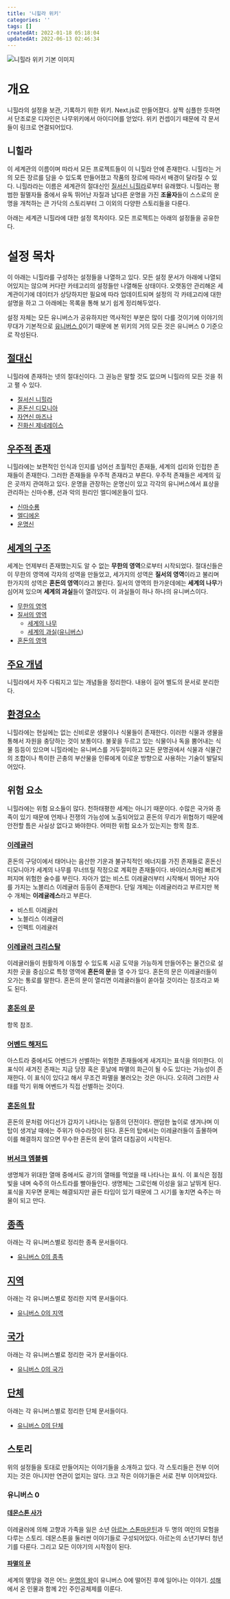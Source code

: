 ```yaml
---
title: '니힐라 위키'
categories: ''
tags: []
createdAt: 2022-01-18 05:18:04
updatedAt: 2022-06-13 02:46:34
---
```


![니힐라 위키 기본 이미지](/images/site-image.png)

# 개요
니힐라의 설정을 보관, 기록하기 위한 위키. Next.js로 만들어졌다. 살짝 심플한 듯하면서 단조로운 디자인은 나무위키에서 아이디어를 얻었다. 위키 컨셉이기 때문에 각 문서들이 링크로 연결되어있다.

## 니힐라
이 세계관의 이름이며 따라서 모든 프로젝트들이 이 니힐라 안에 존재한다. 니힐라는 거의 모든 장르를 담을 수 있도록 만들어졌고 작품의 장르에 따라서 배경이 달라질 수 있다. 니힐라라는 이름은 세계관의 절대신인 [질서신 니힐라](질서신_니힐라)로부터 유래했다. 니힐라는 평범한 필멸자들 중에서 유독 뛰어난 자질과 남다른 운명을 가진 **조율자**들이 스스로의 운명을 개척하는 큰 가닥의 스토리부터 그 이외의 다양한 스토리들을 다룬다.

아래는 세계관 니힐라에 대한 설정 목차이다. 모든 프로젝트는 아래의 설정들을 공유한다.

# 설정 목차
이 아래는 니힐라를 구성하는 설정들을 나열하고 있다. 모든 설정 문서가 아래에 나열되어있지는 않으며 커다란 카테고리의 설정들만 나열해둔 상태이다. 오랫동안 관리해온 세계관이기에 데이터가 상당하지만 필요에 따라 업데이트되며 설정의 각 카테고리에 대한 설명을 하고 그 아래에는 목록을 통해 보기 쉽게 정리해두었다.

설정 자체는 모든 유니버스가 공유하지만 역사적인 부분은 많이 다를 것이기에 이야기의 무대가 기본적으로 [유니버스 0](유니버스_0)이기 때문에 본 위키의 거의 모든 것은 유니버스 0 기준으로 작성된다.

## [절대신](절대신)
니힐라에 존재하는 넷의 절대신이다. 그 권능은 말할 것도 없으며 니힐라의 모든 것을 쥐고 펼 수 있다.

+ [질서신 니힐라](질서신_니힐라)
+ [혼돈신 디모니아](혼돈신_디모니아)
+ [자연신 마즈나](자연신_마즈나)
+ [진화신 제네레이스](진화신_제네레이스)

## [우주적 존재](우주적_존재)
니힐라에는 보편적인 인식과 인지를 넘어선 초월적인 존재들, 세계의 섭리와 인접한 존재들이 존재한다. 그러한 존재들을 우주적 존재라고 부른다. 우주적 존재들은 세계의 깊은 곳까지 관여하고 있다. 운명을 관장하는 운명신이 있고 각각의 유니버스에서 표상을 관리하는 신마수룡, 선과 악의 원리인 엘디에온들이 있다.

+ [신마수룡](신마수룡)
+ [엘디에온](엘디에온)
+ [운명신](운명신)

## [세계의 구조](세계의_구조)
세계는 언제부터 존재했는지도 알 수 없는 **무한의 영역**으로부터 시작되었다. 절대신들은 이 무한의 영역에 각자의 성역을 만들었고, 세가지의 성역은 **질서의 영역**이라고 불리며 한가지의 성역은 **혼돈의 영역**이라고 불린다. 질서의 영역의 한가운데에는 **세계의 나무**가 심어져 있으며 **세계의 과실**들이 열려있다. 이 과실들이 하나 하나의 유니버스이다.

+ [무한의 영역](세계의_구조#무한의_영역)
+ [질서의 영역](세계의_구조#질서의_영역)
  + [세계의 나무](세계의_구조#세계의_나무)
  + [세계의 과실](세계의_구조#세계의_과실)\([유니버스](유니버스)\)
+ [혼돈의 영역](세계의_구조#혼돈의_영역)

## [주요 개념](주요_개념)
니힐라에서 자주 다뤄지고 있는 개념들을 정리한다. 내용이 길어 별도의 문서로 분리한다.

## [환경요소](환경요소)
니힐라에는 현실에는 없는 신비로운 생물이나 식물들이 존재한다. 이러한 식물과 생물을 통해서 자원을 충당하는 것이 보통이다. 불꽃을 두르고 있는 식물이나 독을 뿜어내는 식물 등등이 있으며 니힐라에는 유니버스를 거두절미하고 모든 문명권에서 식물과 식물간의 조합이나 특이한 곤충의 부산물을 인류에게 이로운 방향으로 사용하는 기술이 발달되어있다.

## 위험 요소
니힐라에는 위험 요소들이 많다. 천하태평한 세계는 아니기 때문이다. 수많은 국가와 종족이 있기 때문에 언제나 전쟁의 가능성에 노출되어있고 혼돈의 무리가 위협하기 때문에 안전할 틈은 사실상 없다고 봐야한다. 어떠한 위험 요소가 있는지는 항목 참조.

### [이레귤러](이레귤러)
혼돈의 구덩이에서 태어나는 음산한 기운과 불규칙적인 에너지를 가진 존재들로 혼돈신 디모니아가 세계의 나무를 무너뜨릴 작정으로 계획한 존재들이다. 바이러스처럼 빠르게 퍼지며 위험한 술수를 부린다. 자아가 없는 비스트 이레귤러부터 시작해서 뛰어난 자아를 가지는 노블리스 이레귤러 등등이 존재한다. 단일 개체는 이레귤러라고 부르지만 복수 개체는 **이레귤레스**라고 부른다.

+ 비스트 이레귤러
+ 노블리스 이레귤러
+ 인펙트 이레귤러

### [이레귤러 크리스탈](이레귤러_크리스탈)
이레귤러들이 원활하게 이동할 수 있도록 시공 도약을 가능하게 만들어주는 물건으로 설치한 곳을 중심으로 특정 영역에 **혼돈의 문**을 열 수가 있다. 혼돈의 문은 이레귤러들이 오가는 통로를 말한다. 혼돈의 문이 열리면 이레귤러들이 쏟아질 것이라는 징조라고 봐도 된다.

### [혼돈의 문](혼돈의_문)
항목 참조.

### [어벤드 해저드](어벤드_해저드)
아스트라 중에서도 어벤드가 선별하는 위험한 존재들에게 새겨지는 표식을 의미한다. 이 표식이 새겨진 존재는 지금 당장 혹은 훗날에 파멸의 화근이 될 수도 있다는 가능성이 존재한다. 이 표식이 있다고 해서 무조건 파멸을 불러오는 것은 아니다. 오히려 그러한 사태를 막기 위해 어벤드가 직접 선별하는 것이다.

### [혼돈의 탑](혼돈의_탑)
혼돈의 문처럼 어디선가 갑자기 나타나는 일종의 던전이다. 랜덤한 높이로 생겨나며 이 탑이 생겨날 때에는 주위가 아수라장이 된다. 혼돈의 탑에서는 이레귤러들이 출몰하며 이를 해결하지 않으면 무수한 혼돈의 문이 열려 대침공이 시작된다.

### [버서크 엠블렘](버서크_엠블렘)
생명체가 위대한 열매 중에서도 광기의 열매를 먹었을 때 나타나는 표식. 이 표식은 점점 빛을 내며 숙주의 아스트라를 빨아들인다. 생명체는 그로인해 이성을 잃고 날뛰게 된다. 표식을 지우면 문제는 해결되지만 골든 타임이 있기 때문에 그 시기를 놓치면 숙주는 마물이 되고 만다.

## [종족](종족)
아래는 각 유니버스별로 정리한 종족 문서들이다.

+ [유니버스 0의 종족](유니버스_0의_종족)

## [지역](지역)
아래는 각 유니버스별로 정리한 지역 문서들이다.

+ [유니버스 0의 지역](유니버스_0의_지역)

## [국가](국가)
아래는 각 유니버스별로 정리한 국가 문서들이다.

+ [유니버스 0의 국가](유니버스_0의_국가)

## [단체](단체)
아래는 각 유니버스별로 정리한 단체 문서들이다.

+ [유니버스 0의 단체](유니버스_0의_단체)

## 스토리
위의 설정들을 토대로 만들어지는 이야기들을 소개하고 있다. 각 스토리들은 전부 이어지는 것은 아니지만 연관이 없지는 않다. 크고 작은 이야기들은 서로 전부 이어져있다.

### 유니버스 0
#### [데몬스톤 사가](데몬스톤_사가)
이레귤러에 의해 고향과 가족을 잃은 소년 [아르논 스톤마운틴](아르논_스톤마운틴)과 두 명의 여인의 모험을 다루는 스토리. 데몬스톤을 둘러싼 이야기들로 구성되어있다. 아르논의 소년기부터 청년기를 다룬다. 그리고 모든 이야기의 시작점이 된다.

#### [파멸의 문](파멸의_문)
세계의 멸망을 겪은 어느 [운명의 왕](운명의_왕)이 유니버스 0에 떨어진 후에 일어나는 이야기. [성해](성해)에서 온 인물과 함께 2인 주인공체제를 이룬다.
